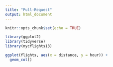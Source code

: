 ```yaml
---
title: "Pull-Request"
output: html_document
---
```


```r
knitr::opts_chunk$set(echo = TRUE)
```

```r
library(ggplot2)
library(tidyverse)
library(nycflights13)
```

```r
ggplot(flights, aes(x = distance, y = hour)) +
  geom_col()
```


